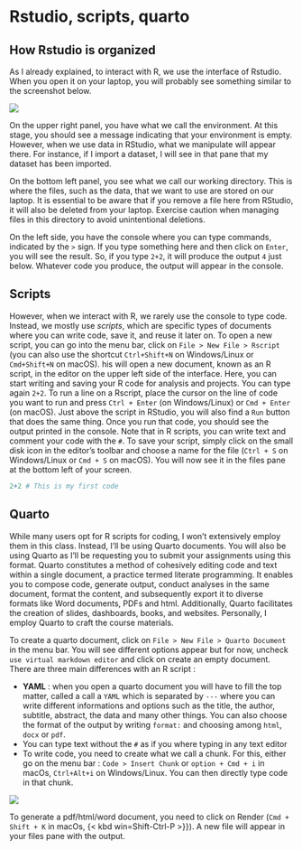 # Rstudio, scripts, quarto

## How Rstudio is organized

As I already explained, to interact with R, we use the interface of Rstudio. When you open it on your laptop, you will probably see something similar to the screenshot below.

![](figures/getting_rstudio.png)

On the upper right panel, you have what we call the environment. At this stage, you should see a message indicating that your environment is empty. However, when we use data in RStudio, what we manipulate will appear there. For instance, if I import a dataset, I will see in that pane that my dataset has been imported.

On the bottom left panel, you see what we call our working directory. This is where the files, such as the data, that we want to use are stored on our laptop. It is essential to be aware that if you remove a file here from RStudio, it will also be deleted from your laptop. Exercise caution when managing files in this directory to avoid unintentional deletions.

On the left side, you have the console where you can type commands, indicated by the `>` sign. If you type something here and then click on `Enter`, you will see the result. So, if you type `2+2`, it will produce the output `4` just below. Whatever code you produce, the output will appear in the console.

## Scripts

However, when we interact with R, we rarely use the console to type code. Instead, we mostly use *scripts*, which are specific types of documents where you can write code, save it, and reuse it later on. To open a new script, you can go into the menu bar, click on `File > New File > Rscript` (you can also use the shortcut `Ctrl+Shift+N` on Windows/Linux or `Cmd+Shift+N` on macOS). his will open a new document, known as an R script, in the editor on the upper left side of the interface. Here, you can start writing and saving your R code for analysis and projects. You can type again `2+2`. To run a line on a Rscript, place the cursor on the line of code you want to run and press `Ctrl + Enter` (on Windows/Linux) or `Cmd + Enter` (on macOS). Just above the script in RStudio, you will also find a `Run` button that does the same thing. Once you run that code, you should see the output printed in the console. Note that in R scripts, you can write text and comment your code with the `#`. To save your script, simply click on the small disk icon in the editor's toolbar and choose a name for the file (`Ctrl + S` on Windows/Linux or `Cmd + S` on macOS). You will now see it in the files pane at the bottom left of your screen.

```r
2+2 # This is my first code
```

## Quarto

While many users opt for R scripts for coding, I won't extensively employ them in this class. Instead, I'll be using Quarto documents. You will also be using Quarto as I'll be requesting you to submit your assignments using this format. Quarto constitutes a method of cohesively editing code and text within a single document, a practice termed literate programming. It enables you to compose code, generate output, conduct analyses in the same document, format the content, and subsequently export it to diverse formats like Word documents, PDFs and html. Additionally, Quarto facilitates the creation of slides, dashboards, books, and websites. Personally, I employ Quarto to craft the course materials.

To create a quarto document, click on `File > New File > Quarto Document` in the menu bar. You will see different options appear but for now, uncheck `use virtual markdown editor` and click on create an empty document. There are three main differences with an R script :

-   **YAML** : when you open a quarto document you will have to fill the top matter, called a call a `YAML` which is separated by `---` where you can write different informations and options such as the title, the author, subtitle, abstract, the data and many other things. You can also choose the format of the output by writing `format:` and choosing among `html`, `docx` or `pdf`.
-   You can type text without the `#` as if you where typing in any text editor
-   To write code, you need to create what we call a chunk. For this, either go on the menu bar : `Code > Insert Chunk` or `option + Cmd + i` in macOs, `Ctrl+Alt+i` on Windows/Linux. You can then directly type code in that chunk.

![](figures/chunk.png)

To generate a pdf/html/word document, you need to click on Render (`Cmd + Shift + K` in macOs, {\< kbd win=Shift-Ctrl-P \>}}). A new file will appear in your files pane with the output.
